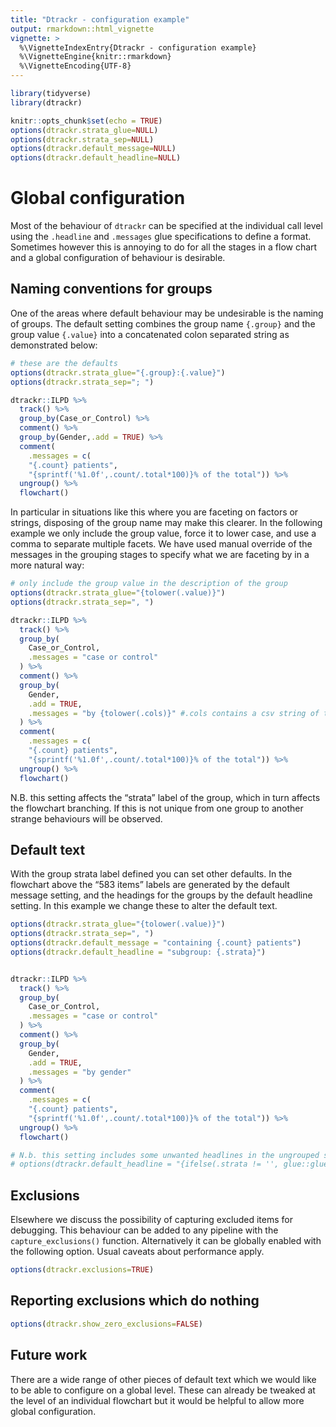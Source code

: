 ```yaml
---
title: "Dtrackr - configuration example"
output: rmarkdown::html_vignette
vignette: >
  %\VignetteIndexEntry{Dtrackr - configuration example}
  %\VignetteEngine{knitr::rmarkdown}
  %\VignetteEncoding{UTF-8}
---
```


```r
library(tidyverse)
library(dtrackr)

knitr::opts_chunk$set(echo = TRUE)
options(dtrackr.strata_glue=NULL)
options(dtrackr.strata_sep=NULL)
options(dtrackr.default_message=NULL)
options(dtrackr.default_headline=NULL)

```

# Global configuration

Most of the behaviour of `dtrackr` can be specified at the individual call level using the `.headline` and `.messages` glue specifications to define a format. Sometimes however this is annoying to do for all the stages in a flow chart and a global configuration of behaviour is desirable.

## Naming conventions for groups

One of the areas where default behaviour may be undesirable is the naming of groups. The default setting combines the group name `{.group}` and the group value `{.value}` into a concatenated colon separated string as demonstrated below:

```r

# these are the defaults
options(dtrackr.strata_glue="{.group}:{.value}")
options(dtrackr.strata_sep="; ")

dtrackr::ILPD %>%
  track() %>%
  group_by(Case_or_Control) %>%
  comment() %>%
  group_by(Gender,.add = TRUE) %>%
  comment(
    .messages = c(
    "{.count} patients",
    "{sprintf('%1.0f',.count/.total*100)}% of the total")) %>%
  ungroup() %>%
  flowchart()
```

In particular in situations like this where you are faceting on factors or strings, disposing of the group name may make this clearer. In the following example we only include the group value, force it to lower case, and use a comma to separate multiple facets. We have used manual override of the messages in the grouping stages to specify what we are faceting by in a more natural way:

```r

# only include the group value in the description of the group
options(dtrackr.strata_glue="{tolower(.value)}")
options(dtrackr.strata_sep=", ")

dtrackr::ILPD %>%
  track() %>%
  group_by(
    Case_or_Control,
    .messages = "case or control"
  ) %>%
  comment() %>%
  group_by(
    Gender,
    .add = TRUE, 
    .messages = "by {tolower(.cols)}" #.cols contains a csv string of the grouping variables
  ) %>%
  comment(
    .messages = c(
    "{.count} patients",
    "{sprintf('%1.0f',.count/.total*100)}% of the total")) %>%
  ungroup() %>%
  flowchart()

```

N.B. this setting affects the "strata" label of the group, which in turn affects the flowchart branching. If this is not unique from one group to another strange behaviours will be observed.

## Default text

With the group strata label defined you can set other defaults. In the flowchart above the "583 items" labels are generated by the default message setting, and the headings for the groups by the default headline setting. In this example we change these to alter the default text.

```r

options(dtrackr.strata_glue="{tolower(.value)}")
options(dtrackr.strata_sep=", ")
options(dtrackr.default_message = "containing {.count} patients")
options(dtrackr.default_headline = "subgroup: {.strata}")


dtrackr::ILPD %>%
  track() %>%
  group_by(
    Case_or_Control,
    .messages = "case or control"
  ) %>%
  comment() %>%
  group_by(
    Gender,
    .add = TRUE, 
    .messages = "by gender"
  ) %>%
  comment(
    .messages = c(
    "{.count} patients",
    "{sprintf('%1.0f',.count/.total*100)}% of the total")) %>%
  ungroup() %>%
  flowchart()

# N.b. this setting includes some unwanted headlines in the ungrouped stages of the flow chart. If a headline evaluates to "" then the headline is suppressed and we can get rid of unwanted headlines. An example of doing this is as follows:
# options(dtrackr.default_headline = "{ifelse(.strata != '', glue::glue('subgroup: {.strata}'), '')}")
```

## Exclusions

Elsewhere we discuss the possibility of capturing excluded items for debugging. This behaviour can be added to any pipeline with the `capture_exclusions()` function. Alternatively it can be globally enabled with the following option. Usual caveats about performance apply.

```r
options(dtrackr.exclusions=TRUE)
```

## Reporting exclusions which do nothing

```r
options(dtrackr.show_zero_exclusions=FALSE)
```

## Future work

There are a wide range of other pieces of default text which we would like to be able to configure on a global level. These can already be tweaked at the level of an individual flowchart but it would be helpful to allow more global configuration. 

